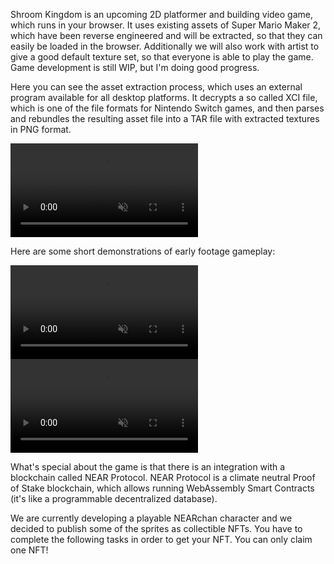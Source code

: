 
<ExternalLink href="https://shroomkingdom.net/">Shroom Kingdom</ExternalLink> is
an upcoming 2D platformer and building video game, which runs in your browser. It
uses existing assets of Super Mario Maker 2, which have been reverse engineered and
will be extracted, so that they can easily be loaded in the browser. Additionally
we will also work with artist to give a good default texture set, so that everyone
is able to play the game. Game development is still WIP, but I'm doing good progress.

Here you can see the asset extraction process, which uses an external program available for all desktop platforms.
It decrypts a so called XCI file, which is one of the file formats for Nintendo Switch games,
and then parses and rebundles the resulting asset file into a TAR file with extracted textures in PNG format.

<div style={{ display: "flex", justifyContent: "center" }}>
  <video
    style={{ width: "600px", maxWidth: "100%" }}
    src="asset-extraction.mp4"
    controls
    muted
    preload="metadata"
  ></video>
</div>

Here are some short demonstrations of early footage gameplay:

<div style={{ display: "flex", justifyContent: "center" }}>
  <video
    style={{ width: "600px", maxWidth: "100%" }}
    src="game-1.mp4"
    controls
    muted
    preload="metadata"
  ></video>
</div>

<div style={{ display: "flex", justifyContent: "center" }}>
  <video
    style={{ width: "600px", maxWidth: "100%" }}
    src="game-2.mp4"
    controls
    muted
    preload="metadata"
  ></video>
</div>

What's special about the game is that there is an integration with a blockchain called <ExternalLink href="https://near.org/">NEAR Protocol</ExternalLink>.
NEAR Protocol is a climate neutral Proof of Stake blockchain,
which allows running WebAssembly Smart Contracts (it's like a programmable decentralized database).

We are currently developing a playable <ExternalLink href="https://near-chan.github.io/">NEARchan character</ExternalLink>
and we decided to publish some of the sprites as collectible NFTs.
You have to complete the following tasks in order to get your NFT.
You can only claim one NFT!
